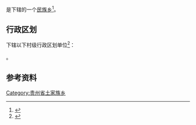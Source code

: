 {{中国乡级行政区|52/06/26/202/000}}

'''{{PAGENAMEBASE}}'''是{{PRC admin/fullname|52/06/26/202/000|3}}下辖的一个[[民族乡|民族乡]]<ref>{{PRC admin/ref sgc|{{PRC admin/parent|52/06/26/202/000}}}}</ref>。

== 行政区划 ==
{{PAGENAMEBASE}}下辖以下村级行政区划单位<ref>{{PRC admin/ref sgc|52/06/26/202/000}}</ref>：

{{PRC admin/children|52/06/26/202/000}}。

== 参考资料 ==
{{reflist}}

{{贵州行政区划小作品}}
{{PRC admin/navcat|52/06/26/202/000}}
[[Category:贵州省土家族乡|Category:贵州省土家族乡]]